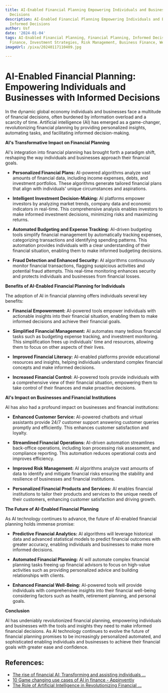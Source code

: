 ```yaml
---
title: AI-Enabled Financial Planning Empowering Individuals and Businesses with Informed
  Decisions
description: AI-Enabled Financial Planning Empowering Individuals and Businesses with
  Informed Decisions
author: Usf
date: '2024-01-04'
tags: AI-Enabled Financial Planning, Financial Planning, Informed Decisions, Personal
  Finance, Investment Strategies, Risk Management, Business Finance, Wealth Management
imageUrl: /pixa/20240117110409.jpg

---
```

# AI-Enabled Financial Planning: Empowering Individuals  and Businesses with Informed Decisions

In the dynamic global economy  individuals and businesses face a multitude of financial decisions, often burdened by information overload and a scarcity of time. Artificial intelligence (AI)  has emerged as a game-changer, revolutionizing  financial  planning by providing personalized  insights, automating tasks, and facilitating  informed decision-making.

**AI's Transformative Impact on Financial Planning**

AI's integration  into financial planning has brought forth a paradigm shift, reshaping  the way  individuals and businesses  approach their financial  goals.

* **Personalized Financial Plans:** AI-powered algorithms analyze vast amounts of financial data, including  income expenses, debts, and investment portfolios. These algorithms generate tailored financial plans that align with  individuals' unique circumstances and  aspirations.

* **Intelligent Investment Decision-Making:**  AI platforms empower investors by analyzing market trends, company  data and economic indicators in real-time. This comprehensive analysis enables investors to make informed investment decisions, minimizing risks and maximizing  returns.

* **Automated Budgeting and Expense Tracking:** AI-driven budgeting  tools simplify financial management by automatically tracking expenses, categorizing transactions and identifying spending  patterns. This automation provides individuals with a clear understanding of their financial situation, enabling them to make informed budgeting decisions.

* **Fraud  Detection  and Enhanced Security:** AI algorithms continuously monitor financial transactions, flagging suspicious activities and potential fraud attempts. This real-time monitoring  enhances security and  protects individuals and businesses from financial losses.

**Benefits of AI-Enabled Financial Planning for Individuals**

The adoption of AI in financial planning offers individuals several  key benefits:

* **Financial Empowerment:**  AI-powered tools empower individuals with actionable insights  into their financial situation, enabling them to make informed decisions and achieve their financial goals.

* **Simplified Financial Management:** AI  automates many tedious financial tasks such as budgeting expense tracking, and investment monitoring. This simplification frees up individuals' time and resources, allowing them to focus on  other aspects of their lives.

* **Improved Financial Literacy:** AI-enabled platforms provide educational resources  and insights, helping individuals  understand complex financial concepts and make informed decisions.

* **Increased Financial Control:** AI-powered tools provide  individuals with a comprehensive view of their  financial  situation, empowering them to take control of their finances and make proactive decisions.

**AI's Impact on Businesses and Financial Institutions**

AI has also  had a profound impact on businesses and financial institutions:

* **Enhanced Customer Service:** AI-powered  chatbots and virtual assistants provide  24/7 customer  support answering  customer queries promptly and efficiently. This enhances customer satisfaction and loyalty.

* **Streamlined Financial Operations:** AI-driven automation streamlines back-office operations, including loan processing risk assessment, and compliance reporting. This automation reduces operational costs and improves efficiency.

* **Improved Risk  Management:** AI algorithms analyze vast  amounts of data to identify and  mitigate financial risks ensuring the stability and resilience of  businesses and financial institutions.

* **Personalized Financial Products  and Services:** AI enables financial institutions to tailor their products and services to the unique needs of their customers, enhancing customer satisfaction and driving growth.

**The Future of  AI-Enabled Financial Planning**

As AI technology  continues to advance, the future of AI-enabled financial planning holds  immense promise:

* **Predictive Financial Analytics:** AI algorithms will leverage historical data and  advanced statistical models to  predict financial outcomes with  greater accuracy, enabling individuals and businesses to make more  informed decisions.

* **Automated Financial Planning:** AI will automate complex financial  planning tasks freeing up financial advisors to focus  on high-value  activities such as providing personalized advice and building relationships with clients.

* **Enhanced Financial Well-Being:** AI-powered tools  will provide  individuals with comprehensive insights into their financial well-being considering  factors such as health, retirement planning, and personal goals.

**Conclusion**

AI has undeniably revolutionized financial  planning, empowering individuals  and businesses with the tools and insights they need  to make  informed financial decisions. As AI technology continues to evolve the future of financial planning promises to be increasingly personalized automated, and sophisticated enabling individuals and businesses to achieve their financial goals with greater ease and confidence.

## References:
- [The rise of financial AI: Transforming and assisting individuals ...](https://timesofindia.indiatimes.com/readersblog/financial-excel/the-rise-of-financial-ai-transforming-and-assisting-individuals-lifestyles-56261/)
- [10 Game changing use cases of AI in finance - Appinventiv](https://appinventiv.com/blog/ai-in-finance/)
- [The Role of Artificial Intelligence in Revolutionizing Financial ...](https://www.linkedin.com/pulse/role-artificial-intelligence-revolutionizing-financial-sandun-isuru)
